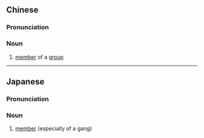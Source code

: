 {{also|组员}}
==Chinese==
{{zh-forms|s=组员}}

===Pronunciation===
{{zh-pron
|m=zǔyuán
|c=zou2 jyun4
|cat=n
}}

===Noun===
{{zh-noun}}

# [[member]] of a [[group]]

----

==Japanese==
{{ja-kanjitab|くみ|いん|yomi=y}}

===Pronunciation===
{{ja-pron|くみ.いん|yomi=y}}

===Noun===
{{ja-noun|くみ.いん}}

# [[member]] (especially of a gang)
#: {{ja-usex|暴力団'''組員'''|ぼうりょくだん '''くみ.いん'''|gangster}}